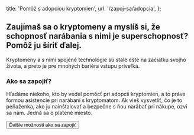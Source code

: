 
  title: 'Pomôž s adopciou kryptomien',
  url: '/zapoj-sa/adopcia',
};

## Zaujímaš sa o kryptomeny a myslíš si, že schopnosť narábania s nimi je superschopnosť? Pomôž ju šíriť ďalej.

Kryptomeny a s nimi spojené technológie sú stále ešte na začiatku svojho života, a preto je pre mnohých bariéra vstupu priveľká.

### Ako sa zapojiť?

Hľadáme niekoho, kto by vedel pomôcť pri adopcii kryptomien, a to práve formou asistencie pri narábaní s kryptomatom. Ak vieš vysvetliť, čo je to peňaženka, ako ju nainštalovať a bezpečne s ňou narábať pri nákupe, ozvi sa nám. Jedná sa o platené miesto.

<Button to="zapoj-sa">Ďalšie možnosti ako sa zapojiť</Button>
